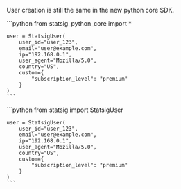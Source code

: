 
User creation is still the same in the new python core SDK.

<Tabs>
  <TabItem value="new" label="New User Creation" default>
    ```python
    from statsig_python_core import *

    user = StatsigUser(
        user_id="user_123",
        email="user@example.com",
        ip="192.168.0.1",
        user_agent="Mozilla/5.0",
        country="US",
        custom={
            "subscription_level": "premium"
        }
    )
    ```
  </TabItem>
  <TabItem value="legacy" label="Legacy User Creation">
    ```python
    from statsig import StatsigUser

    user = StatsigUser(
        user_id="user_123",
        email="user@example.com",
        ip="192.168.0.1",
        user_agent="Mozilla/5.0",
        country="US",
        custom={
            "subscription_level": "premium"
        }
    )
    ```
  </TabItem>
</Tabs>
